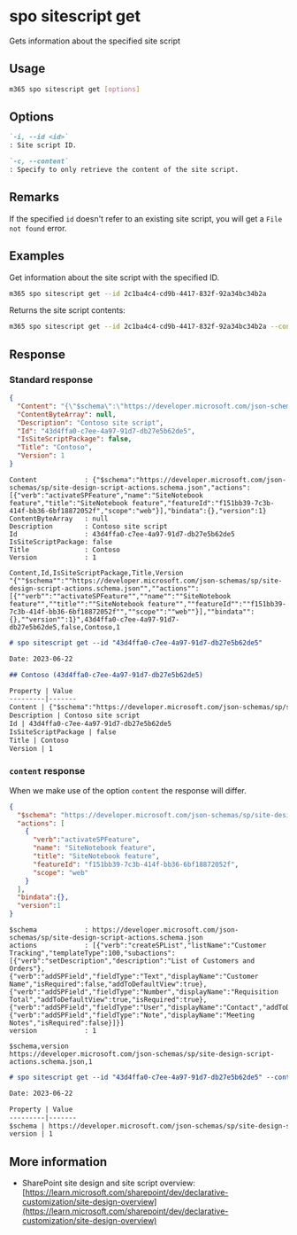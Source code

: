 
# spo sitescript get

Gets information about the specified site script

## Usage

```sh
m365 spo sitescript get [options]
```

## Options

```md definition-list
`-i, --id <id>`
: Site script ID.

`-c, --content`
: Specify to only retrieve the content of the site script.
```

<Global />

## Remarks

If the specified `id` doesn't refer to an existing site script, you will get a `File not found` error.

## Examples

Get information about the site script with the specified ID.

```sh
m365 spo sitescript get --id 2c1ba4c4-cd9b-4417-832f-92a34bc34b2a
```

Returns the site script contents:

```sh
m365 spo sitescript get --id 2c1ba4c4-cd9b-4417-832f-92a34bc34b2a --content
```

## Response

### Standard response

<Tabs>
  <TabItem value="JSON">

  ```json
  {
    "Content": "{\"$schema\":\"https://developer.microsoft.com/json-schemas/sp/site-design-script-actions.schema.json\",\"actions\":[{\"verb\":\"activateSPFeature\",\"name\":\"SiteNotebook feature\",\"title\":\"SiteNotebook feature\",\"featureId\":\"f151bb39-7c3b-414f-bb36-6bf18872052f\",\"scope\":\"web\"}],\"bindata\":{},\"version\":1}",
    "ContentByteArray": null,
    "Description": "Contoso site script",
    "Id": "43d4ffa0-c7ee-4a97-91d7-db27e5b62de5",
    "IsSiteScriptPackage": false,
    "Title": "Contoso",
    "Version": 1
  }
  ```

  </TabItem>
  <TabItem value="Text">

  ```text
  Content            : {"$schema":"https://developer.microsoft.com/json-schemas/sp/site-design-script-actions.schema.json","actions":[{"verb":"activateSPFeature","name":"SiteNotebook feature","title":"SiteNotebook feature","featureId":"f151bb39-7c3b-414f-bb36-6bf18872052f","scope":"web"}],"bindata":{},"version":1}
  ContentByteArray   : null
  Description        : Contoso site script
  Id                 : 43d4ffa0-c7ee-4a97-91d7-db27e5b62de5
  IsSiteScriptPackage: false
  Title              : Contoso
  Version            : 1
  ```

  </TabItem>
  <TabItem value="CSV">

  ```csv
  Content,Id,IsSiteScriptPackage,Title,Version
  "{""$schema"":""https://developer.microsoft.com/json-schemas/sp/site-design-script-actions.schema.json"",""actions"":[{""verb"":""activateSPFeature"",""name"":""SiteNotebook feature"",""title"":""SiteNotebook feature"",""featureId"":""f151bb39-7c3b-414f-bb36-6bf18872052f"",""scope"":""web""}],""bindata"":{},""version"":1}",43d4ffa0-c7ee-4a97-91d7-db27e5b62de5,false,Contoso,1
  ```

  </TabItem>
  <TabItem value="Markdown">

  ```md
  # spo sitescript get --id "43d4ffa0-c7ee-4a97-91d7-db27e5b62de5"

  Date: 2023-06-22

  ## Contoso (43d4ffa0-c7ee-4a97-91d7-db27e5b62de5)

  Property | Value
  ---------|-------
  Content | {"$schema":"https://developer.microsoft.com/json-schemas/sp/site-design-script-actions.schema.json","actions":[{"verb":"activateSPFeature","name":"SiteNotebook feature","title":"SiteNotebook feature","featureId":"f151bb39-7c3b-414f-bb36-6bf18872052f","scope":"web"}],"bindata":{},"version":1}
  Description | Contoso site script
  Id | 43d4ffa0-c7ee-4a97-91d7-db27e5b62de5
  IsSiteScriptPackage | false
  Title | Contoso
  Version | 1
  ```

  </TabItem>
</Tabs>

### `content` response

When we make use of the option `content` the response will differ.

<Tabs>
  <TabItem value="JSON">

  ```json
  { 
    "$schema": "https://developer.microsoft.com/json-schemas/sp/site-design-script-actions.schema.json",
    "actions": [ 
      {
        "verb":"activateSPFeature",
        "name": "SiteNotebook feature", 
        "title": "SiteNotebook feature",
        "featureId": "f151bb39-7c3b-414f-bb36-6bf18872052f", 
        "scope": "web"
      }
    ], 
    "bindata":{},
    "version":1
  }
  ```

  </TabItem>
  <TabItem value="Text">

  ```text
  $schema            : https://developer.microsoft.com/json-schemas/sp/site-design-script-actions.schema.json
  actions            : [{"verb":"createSPList","listName":"Customer Tracking","templateType":100,"subactions":[{"verb":"setDescription","description":"List of Customers and Orders"},{"verb":"addSPField","fieldType":"Text","displayName":"Customer Name","isRequired":false,"addToDefaultView":true},{"verb":"addSPField","fieldType":"Number","displayName":"Requisition Total","addToDefaultView":true,"isRequired":true},{"verb":"addSPField","fieldType":"User","displayName":"Contact","addToDefaultView":true,"isRequired":true},{"verb":"addSPField","fieldType":"Note","displayName":"Meeting Notes","isRequired":false}]}]
  version            : 1
  ```

  </TabItem>
  <TabItem value="CSV">

  ```csv
  $schema,version
  https://developer.microsoft.com/json-schemas/sp/site-design-script-actions.schema.json,1
  ```

  </TabItem>
  <TabItem value="Markdown">

  ```md
  # spo sitescript get --id "43d4ffa0-c7ee-4a97-91d7-db27e5b62de5" --content "true"

  Date: 2023-06-22

  Property | Value
  ---------|-------
  $schema | https://developer.microsoft.com/json-schemas/sp/site-design-script-actions.schema.json
  version | 1
  ```

  </TabItem>
</Tabs>

## More information

- SharePoint site design and site script overview: [https://learn.microsoft.com/sharepoint/dev/declarative-customization/site-design-overview](https://learn.microsoft.com/sharepoint/dev/declarative-customization/site-design-overview)
